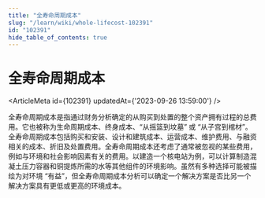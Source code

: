 ```yaml
---
title: "全寿命周期成本"
slug: "/learn/wiki/whole-lifecost-102391"
id: "102391"
hide_table_of_contents: true
---
```



# 全寿命周期成本

<ArticleMeta id={102391} updatedAt={'2023-09-26 13:59:00'} />
<div className='border-solid border-b border-t-0 my-4 border-[var(--ifm-color-gray-300)]' />

全寿命周期成本是指通过财务分析确定的从购买到处置的整个资产拥有过程的总费用。它也被称为生命周期成本、终身成本、“从摇篮到坟墓” 或 “从子宫到棺材”。全寿命周期成本包括购买和安装、设计和建筑成本、运营成本、维护费用、与融资相关的成本、折旧及处置费用。全寿命周期成本还考虑了通常被忽视的某些费用，例如与环境和社会影响因素有关的费用。以建造一个核电站为例，可以计算制造混凝土压力容器和铜提炼所需的水等其他组件的环境影响。虽然有多种选择可能被描绘为对环境 “有益”，但全寿命周期成本分析可以确定一个解决方案是否比另一个解决方案具有更低或更高的环境成本。
